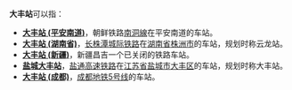 '''大丰站'''可以指：
* '''[[大丰站_(平安南道)|大丰站 (平安南道)]]'''，朝鲜铁路[[南洞線|南洞線]]在平安南道的车站。
* '''[[大丰站_(湖南省)|大丰站 (湖南省)]]'''，[[长株潭城际铁路|长株潭城际铁路]]在[[湖南省|湖南省]][[株洲市|株洲市]]的车站，规划时称云龙站。
* '''[[大丰站_(新疆)|大丰站 (新疆)]]'''，新疆昌吉一个已关闭的铁路车站。
* '''[[盐城大丰站|盐城大丰站]]'''，[[盐通高速铁路|盐通高速铁路]]在[[江苏省|江苏省]][[盐城市|盐城市]][[大丰区|大丰区]]的车站，规划时称大丰站。
* '''[[大丰站_(成都)|大丰站 (成都)]]'''，[[成都地铁5号线|成都地铁5号线]]的车站。

{{disambig|Cat=三字車站名消歧義}}